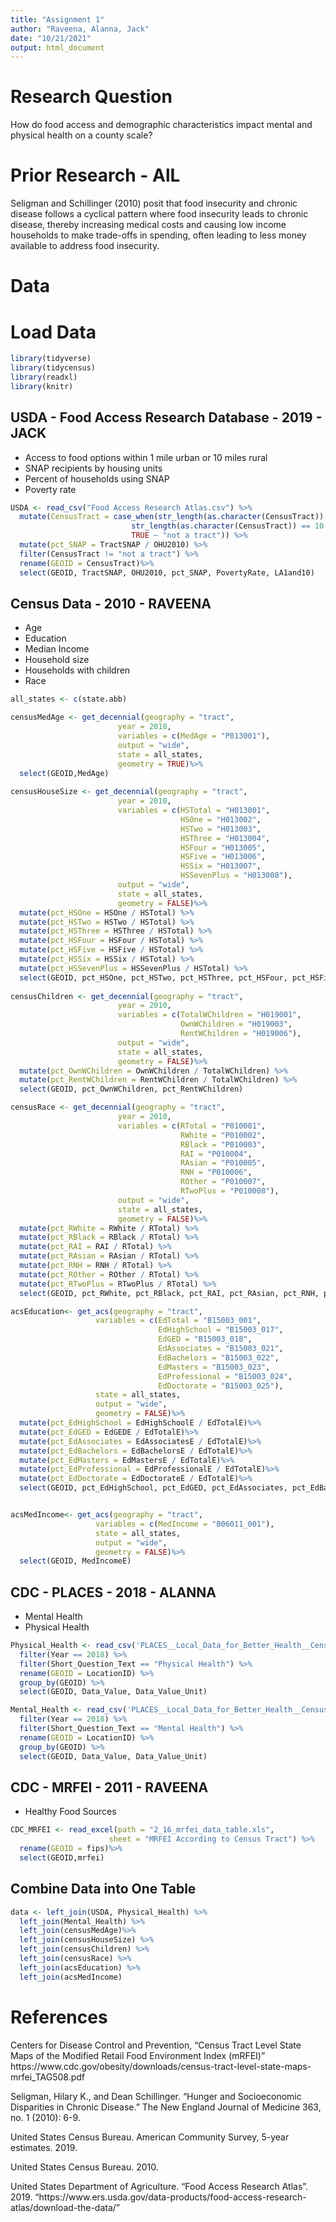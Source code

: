 ```yaml
---
title: "Assignment 1"
author: "Raveena, Alanna, Jack"
date: "10/21/2021"
output: html_document
---
```


# Research Question
How do food access and demographic characteristics impact mental and physical health on a county scale?

# Prior Research - AlL
Seligman and Schillinger (2010) posit that food insecurity and chronic disease follows a cyclical pattern where food insecurity leads to chronic disease, thereby increasing medical costs and causing low income households to make trade-offs in spending, often leading to less money available to address food insecurity. 

# Data

# Load Data
```r
library(tidyverse)
library(tidycensus)
library(readxl)
library(knitr)
```

## USDA - Food Access Research Database - 2019 - JACK
* Access to food options within 1 mile urban or 10 miles rural
* SNAP recipients by housing units
* Percent of households using SNAP
* Poverty rate
```r
USDA <- read_csv("Food Access Research Atlas.csv") %>%
  mutate(CensusTract = case_when(str_length(as.character(CensusTract)) == 11 ~ as.character(CensusTract),
                           str_length(as.character(CensusTract)) == 10 ~ paste("0", CensusTract, sep=""),
                           TRUE ~ "not a tract")) %>%
  mutate(pct_SNAP = TractSNAP / OHU2010) %>%
  filter(CensusTract != "not a tract") %>%
  rename(GEOID = CensusTract)%>%
  select(GEOID, TractSNAP, OHU2010, pct_SNAP, PovertyRate, LA1and10)
```

## Census Data - 2010 - RAVEENA
* Age
* Education
* Median Income
* Household size
* Households with children
* Race

```r

all_states <- c(state.abb)

censusMedAge <- get_decennial(geography = "tract", 
                        year = 2010,
                        variables = c(MedAge = "P013001"),
                        output = "wide",
                        state = all_states,
                        geometry = TRUE)%>%
  select(GEOID,MedAge)
  
censusHouseSize <- get_decennial(geography = "tract", 
                        year = 2010,
                        variables = c(HSTotal = "H013001",
                                      HSOne = "H013002",
                                      HSTwo = "H013003",
                                      HSThree = "H013004",
                                      HSFour = "H013005",
                                      HSFive = "H013006",
                                      HSSix = "H013007",
                                      HSSevenPlus = "H013008"),
                        output = "wide",
                        state = all_states,
                        geometry = FALSE)%>%
  mutate(pct_HSOne = HSOne / HSTotal) %>%
  mutate(pct_HSTwo = HSTwo / HSTotal) %>%
  mutate(pct_HSThree = HSThree / HSTotal) %>%
  mutate(pct_HSFour = HSFour / HSTotal) %>%
  mutate(pct_HSFive = HSFive / HSTotal) %>%
  mutate(pct_HSSix = HSSix / HSTotal) %>%
  mutate(pct_HSSevenPlus = HSSevenPlus / HSTotal) %>%
  select(GEOID, pct_HSOne, pct_HSTwo, pct_HSThree, pct_HSFour, pct_HSFive, pct_HSSix, pct_HSSevenPlus)
  
censusChildren <- get_decennial(geography = "tract", 
                        year = 2010,
                        variables = c(TotalWChildren = "H019001",
                                      OwnWChildren = "H019003",
                                      RentWChildren = "H019006"),
                        output = "wide",
                        state = all_states,
                        geometry = FALSE)%>%
  mutate(pct_OwnWChildren = OwnWChildren / TotalWChildren) %>%
  mutate(pct_RentWChildren = RentWChildren / TotalWChildren) %>%
  select(GEOID, pct_OwnWChildren, pct_RentWChildren)

censusRace <- get_decennial(geography = "tract", 
                        year = 2010,
                        variables = c(RTotal = "P010001",
                                      RWhite = "P010002",
                                      RBlack = "P010003",
                                      RAI = "P010004",
                                      RAsian = "P010005",
                                      RNH = "P010006",
                                      ROther = "P010007",
                                      RTwoPlus = "P010008"),
                        output = "wide",
                        state = all_states,
                        geometry = FALSE)%>%
  mutate(pct_RWhite = RWhite / RTotal) %>%
  mutate(pct_RBlack = RBlack / RTotal) %>%
  mutate(pct_RAI = RAI / RTotal) %>%
  mutate(pct_RAsian = RAsian / RTotal) %>%
  mutate(pct_RNH = RNH / RTotal) %>%
  mutate(pct_ROther = ROther / RTotal) %>%
  mutate(pct_RTwoPlus = RTwoPlus / RTotal) %>%
  select(GEOID, pct_RWhite, pct_RBlack, pct_RAI, pct_RAsian, pct_RNH, pct_ROther, pct_RTwoPlus)

acsEducation<- get_acs(geography = "tract", 
                   variables = c(EdTotal = "B15003_001",
                                 EdHighSchool = "B15003_017",
                                 EdGED = "B15003_018",
                                 EdAssociates = "B15003_021",
                                 EdBachelors = "B15003_022",
                                 EdMasters = "B15003_023",
                                 EdProfessional = "B15003_024",
                                 EdDoctorate = "B15003_025"), 
                   state = all_states,
                   output = "wide",
                   geometry = FALSE)%>%
  mutate(pct_EdHighSchool = EdHighSchoolE / EdTotalE)%>%
  mutate(pct_EdGED = EdGEDE / EdTotalE)%>%
  mutate(pct_EdAssociates = EdAssociatesE / EdTotalE)%>%
  mutate(pct_EdBachelors = EdBachelorsE / EdTotalE)%>%
  mutate(pct_EdMasters = EdMastersE / EdTotalE)%>%
  mutate(pct_EdProfessional = EdProfessionalE / EdTotalE)%>%
  mutate(pct_EdDoctorate = EdDoctorateE / EdTotalE)%>%
  select(GEOID, pct_EdHighSchool, pct_EdGED, pct_EdAssociates, pct_EdBachelors, pct_EdMasters, pct_EdProfessional, pct_EdDoctorate)


acsMedIncome<- get_acs(geography = "tract", 
                   variables = c(MedIncome = "B06011_001"), 
                   state = all_states,
                   output = "wide",
                   geometry = FALSE)%>%
  select(GEOID, MedIncomeE)
```

## CDC - PLACES - 2018 - ALANNA
* Mental Health
* Physical Health
```r

Physical_Health <- read_csv('PLACES__Local_Data_for_Better_Health__Census_Tract_Data_2020_release.csv') %>%
  filter(Year == 2018) %>%
  filter(Short_Question_Text == "Physical Health") %>%
  rename(GEOID = LocationID) %>%
  group_by(GEOID) %>%
  select(GEOID, Data_Value, Data_Value_Unit)

Mental_Health <- read_csv('PLACES__Local_Data_for_Better_Health__Census_Tract_Data_2020_release.csv') %>%
  filter(Year == 2018) %>%
  filter(Short_Question_Text == "Mental Health") %>%
  rename(GEOID = LocationID) %>%
  group_by(GEOID) %>%
  select(GEOID, Data_Value, Data_Value_Unit)
```

## CDC - MRFEI - 2011 - RAVEENA
* Healthy Food Sources
```r
CDC_MRFEI <- read_excel(path = "2_16_mrfei_data_table.xls", 
                      sheet = "MRFEI According to Census Tract") %>%
  rename(GEOID = fips)%>%
  select(GEOID,mrfei)
```

## Combine Data into One Table
```r
data <- left_join(USDA, Physical_Health) %>%
  left_join(Mental_Health) %>%
  left_join(censusMedAge)%>%
  left_join(censusHouseSize) %>%
  left_join(censusChildren) %>%
  left_join(censusRace) %>%
  left_join(acsEducation) %>%
  left_join(acsMedIncome)
```

# References
Centers for Disease Control and Prevention, "Census Tract Level State Maps of the Modified Retail Food Environment Index (mRFEI)" https://www.cdc.gov/obesity/downloads/census-tract-level-state-maps-mrfei_TAG508.pdf

Seligman, Hilary K., and Dean Schillinger. "Hunger and Socioeconomic Disparities in Chronic Disease." The New England Journal of Medicine 363, no. 1 (2010): 6-9.

United States Census Bureau. American Community Survey, 5-year estimates. 2019.

United States Census Bureau. 2010.

United States Department of Agriculture. "Food Access Research Atlas". 2019. "https://www.ers.usda.gov/data-products/food-access-research-atlas/download-the-data/"
